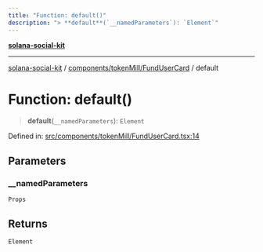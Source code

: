 ```yaml
---
title: "Function: default()"
description: "> **default**(`__namedParameters`): `Element`"
---
```


[**solana-social-kit**](../../../../README.mdx)

***

[solana-social-kit](../../../../README.mdx) / [components/tokenMill/FundUserCard](../README.mdx) / default

# Function: default()

> **default**(`__namedParameters`): `Element`

Defined in: [src/components/tokenMill/FundUserCard.tsx:14](https://github.com/SendArcade/solana-app-kit/blob/bd4b3556b8f469c27ebb06f4df65b3a36b43ba3b/src/components/tokenMill/FundUserCard.tsx#L14)

## Parameters

### \_\_namedParameters

`Props`

## Returns

`Element`
